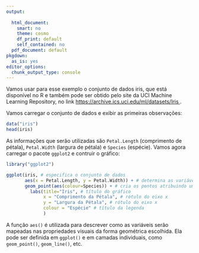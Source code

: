 ```yaml
---
output:
  
  html_document: 
    smart: no
    theme: cosmo
    df_print: default
    self_contained: no
  pdf_document: default
pkgdown:
  as_is: yes
editor_options:
  chunk_output_type: console
---
```

<style type="text/css">
.main-container {
  max-width: 1400px;
  margin-left: auto;
  margin-right: auto;
  font-size: 13pt;
}
</style>


Vamos usar para esse exemplo o conjunto de dados iris, que está disponível no R e também pode ser obtido pelo site da UCI Machine Learning Repository, no link <a href = "https://archive.ics.uci.edu/ml/datasets/Iris" target="_blank">https://archive.ics.uci.edu/ml/datasets/Iris </a>.

Vamos carregar o conjunto de dados e exibir as primeiras observações:

```r
data("iris")
head(iris)
```

As informações que serão utilizadas são `Petal.Length` (comprimento de pétala), `Petal.Width` (largura de pétala) e `Species` (espécie). Vamos agora carregar o pacote `ggplot2` e contruir o gráfico:

```r
library("ggplot2")

ggplot(iris, # especifica o conjunto de dados
       aes(x = Petal.Length, y = Petal.Width)) + # determina as variáveis para os eixos x e y
       geom_point(aes(colour=Species)) + # cria os pontos atribuindo uma cor para cada espécie
         labs(title="Iris", # título do gráfico
              x = "Comprimento da Pétala", # rótulo do eixo x
              y = "Largura da Pétala", # rótulo do eixo x
              colour = "Espécie" # título da legenda
              )

```

A função `aes()` é utilizada para descrever como as variáveis serão mapeadas nas propriedades visuais da forma geométrica escolhida. Ela pode ser definida em `ggplot()` e em camadas individuais, como `geom_point()`, `geom_line()`, etc.
